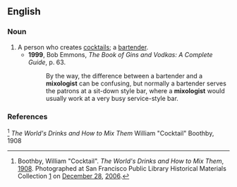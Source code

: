 == English ==

===Noun===
{{en-noun}}
# A person who creates [[cocktails]]; a [[bartender]].
#*'''1999''', Bob Emmons, ''The Book of Gins and Vodkas: A Complete Guide'', p. 63.
#*:By the way, the difference between a bartender and a '''mixologist''' can be confusing, but normally a bartender serves the patrons at a sit-down style bar, where a '''mixologist''' would usually work at a very busy service-style bar.

===References===
<ref name="Boothby">Boothby, William "Cocktail". ''The World's Drinks and How to Mix Them'', [[1908]]. Photographed at San Francisco Public Library Historical Materials Collection [http://flickr.com/photos/joegratz/336862865/in/photostream/] on [[December 28]], [[2006]].</ref> ''The World's Drinks and How to Mix Them'' William "Cocktail" Boothby, 1908